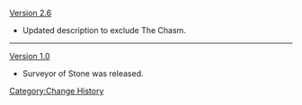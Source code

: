 [[Version 2.6]]
* Updated description to exclude The Chasm.
----
[[Version 1.0]]
* Surveyor of Stone was released.
<noinclude>[[Category:Change History]]</noinclude>